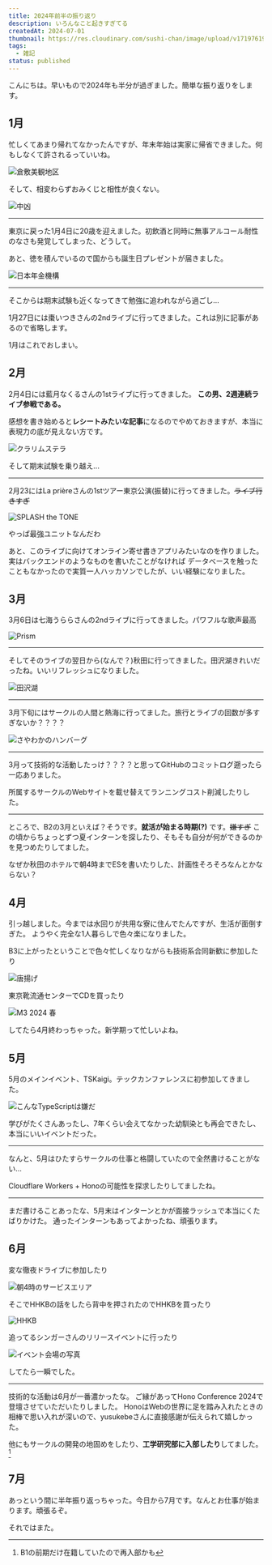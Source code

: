 ```yaml
---
title: 2024年前半の振り返り
description: いろんなこと起きすぎてる
createdAt: 2024-07-01
thumbnail: https://res.cloudinary.com/sushi-chan/image/upload/v1719761915/recap-2024-first-half/3327C589-2E59-4640-89D2-1871DC4B798F_1_102_o_cqk9ta.jpg
tags:
  - 雑記
status: published
---
```


こんにちは。早いもので2024年も半分が過ぎました。簡単な振り返りをします。



## 1月

忙しくてあまり帰れてなかったんですが、年末年始は実家に帰省できました。何もしなくて許されるっていいね。

![倉敷美観地区](https://res.cloudinary.com/sushi-chan/image/upload/v1719759812/recap-2024-first-half/269348D7-02BC-412E-9159-0ABCC0DE9B94_1_105_c_dfhsxc.jpg "美観地区 in 岡山県倉敷市")

そして、相変わらずおみくじと相性が良くない。

![中凶](https://res.cloudinary.com/sushi-chan/image/upload/v1719759908/recap-2024-first-half/A441842D-B9D8-4D2A-9250-EA43E283FF74_uymmqf.jpg)

---

東京に戻った1月4日に20歳を迎えました。初飲酒と同時に無事アルコール耐性のなさも発覚してしまった、どうして。

あと、徳を積んでいるので国からも誕生日プレゼントが届きました。

![日本年金機構](https://res.cloudinary.com/sushi-chan/image/upload/v1719759989/recap-2024-first-half/A4274837-E825-4485-AE68-4F3DB0D2FB5D_i02wmi.jpg)

---

そこからは期末試験も近くなってきて勉強に追われながら過ごし...

1月27日には棗いつきさんの2ndライブに行ってきました。これは別に記事があるので省略します。

<UrlCard url="/blog/post/live/parallel-shot" />

1月はこれでおしまい。

## 2月

2月4日には藍月なくるさんの1stライブに行ってきました。 **この男、2週連続ライブ参戦である。**

感想を書き始めると**レシートみたいな記事**になるのでやめておきますが、本当に表現力の底が見えない方です。

![クラリムステラ](https://res.cloudinary.com/sushi-chan/image/upload/v1719760313/recap-2024-first-half/05DA35E4-A2BA-4966-B7BE-687289BA001C_1_105_c_q1wtuh.jpg)

そして期末試験を乗り越え...

---

2月23にはLa prièreさんの1stツアー東京公演(振替)に行ってきました。~~ライブ行きすぎ~~


![SPLASH the TONE](https://res.cloudinary.com/sushi-chan/image/upload/v1719760484/recap-2024-first-half/2851A8A9-2B3B-4DB5-A8E4-43A4CA1FF982_1_105_c_lluzkq.jpg)

<span className="text-2xl font-bold">やっぱ最強ユニットなんだわ</span>

<UrlCard url="/blog/post/live/splash-the-tone/tokyo" />

あと、このライブに向けてオンライン寄せ書きアプリみたいなのを作りました。実はバックエンドのようなものを書いたことがなければ
データべースを触ったこともなかったので実質一人ハッカソンでしたが、いい経験になりました。

## 3月

3月6日は七海うららさんの2ndライブに行ってきました。パワフルな歌声最高

![Prism](https://res.cloudinary.com/sushi-chan/image/upload/v1719760787/recap-2024-first-half/A2493E11-A1EC-4F0B-8EF4-C4BB3B30C105_1_105_c_u3qqun.jpg "ライブ行き過ぎ、お金が貯まらない原因")

---

そしてそのライブの翌日から(なんで？)秋田に行ってきました。田沢湖きれいだったね。いいリフレッシュになりました。

![田沢湖](https://res.cloudinary.com/sushi-chan/image/upload/v1719760942/recap-2024-first-half/22EB6CB2-1E4B-4A14-A483-63A5EAF3BE02_4_5005_c_jwdhjk.jpg)

---

3月下旬にはサークルの人間と熱海に行ってました。旅行とライブの回数が多すぎないか？？？？

![さやわかのハンバーグ](https://res.cloudinary.com/sushi-chan/image/upload/v1719761197/recap-2024-first-half/A26AFB3F-14EE-4535-A2F9-5FCB54ED9B29_1_105_c_ib1nr3.jpg "人生初のさわやか")

---

3月って技術的な活動したっけ？？？？と思ってGitHubのコミットログ遡ったら一応ありました。

所属するサークルのWebサイトを載せ替えてランニングコスト削減したりした。

<UrlCard url="https://mikuec.com" />

---

ところで、B2の3月といえば？そうです。**就活が始まる時期(?)** です。~~嫌すぎ~~
この頃からちょっとずつ夏インターンを探したり、そもそも自分が何ができるのかを見つめたりしてました。

<Spoiler>なぜか秋田のホテルで朝4時までESを書いたりした、計画性そろそろなんとかならない？</Spoiler>

## 4月

引っ越しました。今までは水回りが共用な寮に住んでたんですが、生活が面倒すぎた。
ようやく完全な1人暮らしで色々楽になりました。

B3に上がったということで色々忙しくなりながらも技術系合同新歓に参加したり

![唐揚げ](https://res.cloudinary.com/sushi-chan/image/upload/v1719761503/recap-2024-first-half/F41376F6-3744-4B07-8D38-9B06E7A562AE_1_201_a_iyqm1t.jpg "技術系合同新歓と関係ない唐揚げ")

東京靴流通センターでCDを買ったり

![M3 2024 春](https://res.cloudinary.com/sushi-chan/image/upload/v1719761571/recap-2024-first-half/1E51031D-1430-4DFE-9298-3AEA17B12206_1_201_a_cwdyu2.heic)

してたら4月終わっちゃった。新学期って忙しいよね。

## 5月

5月のメインイベント、TSKaigi。テックカンファレンスに初参加してきました。

![こんなTypeScriptは嫌だ](https://res.cloudinary.com/sushi-chan/image/upload/v1719761673/recap-2024-first-half/5FD19486-F09F-4492-AB37-8A741330E512_1_105_c_k7tnbz.jpg)

学びがたくさんあったし、7年くらい会えてなかった幼馴染とも再会できたし、本当にいいイベントだった。

---

なんと、5月はひたすらサークルの仕事と格闘していたので全然書けることがない...

Cloudflare Workers + Honoの可能性を探求したりしてましたね。

<UrlCard url="https://github.com/sushi-chaaaan/burntodo" />

---

まだ書けることあったな、5月末はインターンとかが面接ラッシュで本当にくたばりかけた。
通ったインターンもあってよかったね、頑張ります。

## 6月

変な徹夜ドライブに参加したり

![朝4時のサービスエリア](https://res.cloudinary.com/sushi-chan/image/upload/v1719761915/recap-2024-first-half/3327C589-2E59-4640-89D2-1871DC4B798F_1_102_o_cqk9ta.jpg "朝の4時よ！これから走りに出るんでしょ？")

そこでHHKBの話をしたら背中を押されたのでHHKBを買ったり

![HHKB](https://res.cloudinary.com/sushi-chan/image/upload/v1719762012/recap-2024-first-half/F3FCB9B0-9D7D-4D66-81EF-1F8AF312A3FD_1_105_c_bvouko.jpg "パームレストがデカすぎる")

追ってるシンガーさんのリリースイベントに行ったり

![イベント会場の写真](https://res.cloudinary.com/sushi-chan/image/upload/v1719762111/recap-2024-first-half/2CC7F70B-3012-4C62-8DC6-7DD3EE68F7C0_1_105_c_rrwfrs.jpg)

してたら一瞬でした。

---

技術的な活動は6月が一番濃かったな。 ご縁があってHono Conference 2024で登壇させていただいたりしました。
HonoはWebの世界に足を踏み入れたときの相棒で思い入れが深いので、yusukebeさんに直接感謝が伝えられて嬉しかった。

<UrlCard url="https://www.docswell.com/s/sushi-chaaaan/5RXLG3-2024-06-22-honoconf" />

他にもサークルの開発の地固めをしたり、**工学研究部に入部したり**してました。[^1]

  [^1]: B1の前期だけ在籍していたので再入部かも


## 7月

あっという間に半年振り返っちゃった。今日から7月です。なんとお仕事が始まります。頑張るぞ。

それではまた。
